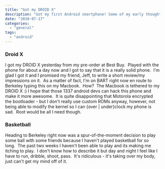 ```yaml
---
title: "Got my DROID X"
description: "Got my first Android smartphone! Some of my early thoughts about it."
date: "2010-07-17"
categories: 
  - "general"
tags: 
  - "android"
---
```


### Droid X

I got my DROID X yesterday from my pre-order at Best Buy.  Played with the phone for about a day now and I got to say that it is a really solid phone.  I'm glad I got it and I promised my friend, Jeff, to write a short review/my impressions on it.  As a matter of fact, I'm on BART right now en route to Berkeley typing this on my Macbook.  How?  The Macbook is tethered to my DROID X :) I hope that those 1337 android devs can hack this phone and make it more awesome.  It is quite disappointing that Motorola encrypted the bootloader - but I don't really use custom ROMs anyway, however, not being able to modify the kernel so I can {over | under}clock my phone is sad.  Root would be all I need though.

### Basketball

Heading to Berkeley right now was a spur-of-the-moment decision to play some ball with some friends because I haven't played basketball for so long.  The past two weeks I haven't been able to play and its making me itching to play.  I don't know how to describe it but day and night I feel like I have to run, dribble, shoot, pass.  It's ridiculous - it's taking over my body, just can't get my mind off of it.
